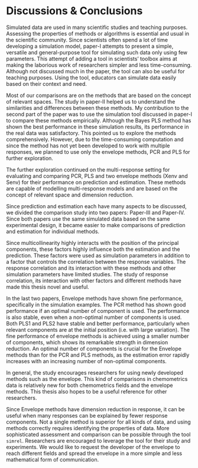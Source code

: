 # Discussions & Conclusions

Simulated data are used in many scientific studies and teaching purposes. Assessing the properties of methods or algorithms is essential and usual in the scientific community. Since scientists often spend a lot of time developing a simulation model, paper-I attempts to present a simple, versatile and general-purpose tool for simulating such data only using few parameters. This attempt of adding a tool in scientists' toolbox aims at making the laborious work of researchers simpler and less time-consuming. Although not discussed much in the paper, the tool can also be useful for teaching purposes. Using the tool, educators can simulate data easily based on their context and need.

Most of our comparisons are on the methods that are based on the concept of relevant spaces. The study in paper-II helped us to understand the similarities and differences between these methods. My contribution to the second part of the paper was to use the simulation tool discussed in paper-I to compare these methods empirically. Although the Bayes PLS method has shown the best performance in these simulation results, its performance in the real data was satisfactory. This pointed us to explore the methods comprehensively. However, due to the time-consuming computation and since the method has not yet been developed to work with multiple responses, we planned to use only the envelope methods, PCR and PLS for further exploration.

The further exploration continued on the multi-response setting for evaluating and comparing PCR, PLS and two envelope methods (Xenv and Senv)  for their performance on prediction and estimation. These methods are capable of modelling multi-response models and are based on the concept of relevant space and dimension reduction.

Since prediction and estimation each have many aspects to be discussed, we divided the comparison study into two papers: Paper-III and Paper-IV. Since both papers use the same simulated data based on the same experimental design, it became easier to make comparisons of prediction and estimation for individual methods.

Since multicollinearity highly interacts with the position of the principal components, these factors highly influence both the estimation and the prediction. These factors were used as simulation parameters in addition to a factor that controls the correlation between the response variables. The response correlation and its interaction with these methods and other simulation parameters have limited studies. The study of response correlation, its interaction with other factors and different methods have made this thesis novel and useful.

In the last two papers, Envelope methods have shown fine performance, specifically in the simulation examples. The PCR method has shown good performance if an optimal number of component is used. The performance is also stable, even when a non-optimal number of components is used. Both PLS1 and PLS2 have stable and better performance, particularly when relevant components are at the initial position (i.e. with large variation). The fine performance of envelope methods is achieved using a smaller number of components, which shows its remarkable strength in dimension reduction. An optimal number of components is crucial for the Envelope methods than for the PCR and PLS methods, as the estimation error rapidly increases with an increasing number of non-optimal components.

In general, the study encourages researchers for using newly developed methods such as the envelope. This kind of comparisons in chemometrics data is relatively new for both chemometrics fields and the envelope methods. This thesis also hopes to be a useful reference for other researchers.

Since Envelope methods have dimension reduction in response, it can be useful when many responses can be explained by fewer response components. Not a single method is superior for all kinds of data, and using methods correctly requires identifying the properties of data. More sophisticated assessment and comparison can be possible through the tool `simrel`. Researchers are encouraged to leverage the tool for their study and experiments. We would like to request the developer of the envelope to reach different fields and spread the envelope in a more simple and less mathematical form of communication.

